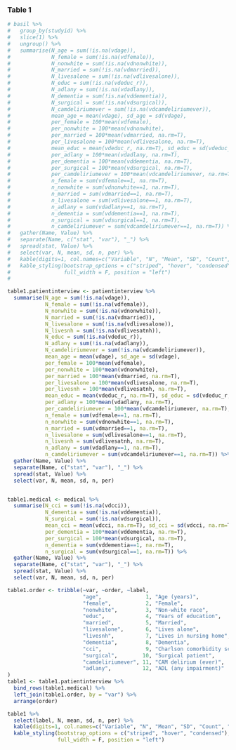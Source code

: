 
### Table 1

```r
# basil %>%
#   group_by(studyid) %>%
#   slice(1) %>%
#   ungroup() %>%
#   summarise(N_age = sum(!is.na(vdage)),
#             N_female = sum(!is.na(vdfemale)),
#             N_nonwhite = sum(!is.na(vdnonwhite)),
#             N_married = sum(!is.na(vdmarried)),
#             N_livesalone = sum(!is.na(vdlivesalone)),
#             N_educ = sum(!is.na(vdeduc_r)),
#             N_adlany = sum(!is.na(vdadlany)),
#             N_dementia = sum(!is.na(vddementia)),
#             N_surgical = sum(!is.na(vdsurgical)),
#             N_camdeliriumever = sum(!is.na(vdcamdeliriumever)),
#             mean_age = mean(vdage), sd_age = sd(vdage),
#             per_female = 100*mean(vdfemale), 
#             per_nonwhite = 100*mean(vdnonwhite),
#             per_married = 100*mean(vdmarried, na.rm=T),
#             per_livesalone = 100*mean(vdlivesalone, na.rm=T),
#             mean_educ = mean(vdeduc_r, na.rm=T), sd_educ = sd(vdeduc_r, na.rm=T), 
#             per_adlany = 100*mean(vdadlany, na.rm=T),
#             per_dementia = 100*mean(vddementia, na.rm=T),
#             per_surgical = 100*mean(vdsurgical, na.rm=T),
#             per_camdeliriumever = 100*mean(vdcamdeliriumever, na.rm=T),
#             n_female = sum(vdfemale==1, na.rm=T),
#             n_nonwhite = sum(vdnonwhite==1, na.rm=T),
#             n_married = sum(vdmarried==1, na.rm=T),
#             n_livesalone = sum(vdlivesalone==1, na.rm=T),
#             n_adlany = sum(vdadlany==1, na.rm=T),
#             n_dementia = sum(vddementia==1, na.rm=T),
#             n_surgical = sum(vdsurgical==1, na.rm=T),
#             n_camdeliriumever = sum(vdcamdeliriumever==1, na.rm=T)) %>%
#   gather(Name, Value) %>%
#   separate(Name, c("stat", "var"), "_") %>%
#   spread(stat, Value) %>%
#   select(var, N, mean, sd, n, per) %>%
#   kable(digits=1, col.names=c("Variable", "N", "Mean", "SD", "Count", "Percent")) %>%
#   kable_styling(bootstrap_options = c("striped", "hover", "condensed"), 
#                 full_width = F, position = "left")
#   

table1.patientinterview <- patientinterview %>%
  summarise(N_age = sum(!is.na(vdage)),
            N_female = sum(!is.na(vdfemale)),
            N_nonwhite = sum(!is.na(vdnonwhite)),
            N_married = sum(!is.na(vdmarried)),
            N_livesalone = sum(!is.na(vdlivesalone)),
            N_livesnh = sum(!is.na(vdlivesatnh)),
            N_educ = sum(!is.na(vdeduc_r)),
            N_adlany = sum(!is.na(vdadlany)),
            N_camdeliriumever = sum(!is.na(vdcamdeliriumever)),
            mean_age = mean(vdage), sd_age = sd(vdage),
            per_female = 100*mean(vdfemale), 
            per_nonwhite = 100*mean(vdnonwhite),
            per_married = 100*mean(vdmarried, na.rm=T),
            per_livesalone = 100*mean(vdlivesalone, na.rm=T),
            per_livesnh = 100*mean(vdlivesatnh, na.rm=T),
            mean_educ = mean(vdeduc_r, na.rm=T), sd_educ = sd(vdeduc_r, na.rm=T), 
            per_adlany = 100*mean(vdadlany, na.rm=T),
            per_camdeliriumever = 100*mean(vdcamdeliriumever, na.rm=T),
            n_female = sum(vdfemale==1, na.rm=T),
            n_nonwhite = sum(vdnonwhite==1, na.rm=T),
            n_married = sum(vdmarried==1, na.rm=T),
            n_livesalone = sum(vdlivesalone==1, na.rm=T),
            n_livesnh = sum(vdlivesatnh, na.rm=T),
            n_adlany = sum(vdadlany==1, na.rm=T),
            n_camdeliriumever = sum(vdcamdeliriumever==1, na.rm=T)) %>%
  gather(Name, Value) %>%
  separate(Name, c("stat", "var"), "_") %>%
  spread(stat, Value) %>%
  select(var, N, mean, sd, n, per)


table1.medical <- medical %>%
  summarise(N_cci = sum(!is.na(vdcci)),
            N_dementia = sum(!is.na(vddementia)),
            N_surgical = sum(!is.na(vdsurgical)),
            mean_cci = mean(vdcci, na.rm=T), sd_cci = sd(vdcci, na.rm=T),
            per_dementia = 100*mean(vddementia, na.rm=T),
            per_surgical = 100*mean(vdsurgical, na.rm=T),
            n_dementia = sum(vddementia==1, na.rm=T),
            n_surgical = sum(vdsurgical==1, na.rm=T)) %>%
  gather(Name, Value) %>%
  separate(Name, c("stat", "var"), "_") %>%
  spread(stat, Value) %>%
  select(var, N, mean, sd, n, per)

table1.order <- tribble(~var, ~order, ~label,
                        "age",              1, "Age (years)",
                        "female",           2, "Female",
                        "nonwhite",         3, "Non-white race",
                        "educ",             4, "Years of education",
                        "married",          5, "Married",
                        "livesalone",       6, "Lives alone",
                        "livesnh",          7, "Lives in nursing home",
                        "dementia",         8, "Dementia",
                        "cci",              9, "Charlson comorbidity score",
                        "surgical",        10, "Surgical patient",
                        "camdeliriumever", 11, "CAM delirium (ever)",
                        "adlany",          12, "ADL (any impairment)"
)
table1 <- table1.patientinterview %>%
  bind_rows(table1.medical) %>%
  left_join(table1.order, by = "var") %>%
  arrange(order) 

table1 %>%
  select(label, N, mean, sd, n, per) %>%
  kable(digits=1, col.names=c("Variable", "N", "Mean", "SD", "Count", "Percent")) %>%
  kable_styling(bootstrap_options = c("striped", "hover", "condensed"), 
                full_width = F, position = "left")
```